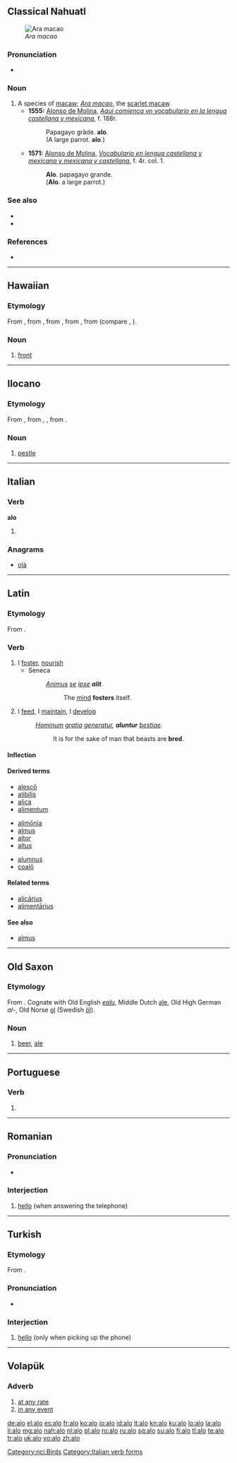 {{also|Alo|alo-|-alo|álo|aló|alò|á-lô}}
==Classical Nahuatl==
[[File:Scarlet Macaw.jpg|thumb|''Ara macao'']]
===Pronunciation===
* {{IPA|/ˈalo/|lang=nci}}

===Noun===
{{nci-noun|a|pl=alomeh}}

# A species of [[macaw]]; ''[[Ara macao]]'', the [[scarlet macaw]].
#* '''1555:''' [[w:Alonso de Molina|Alonso de Molina]], ''[[w:Aquí comiença un vocabulario en la lengua castellana y mexicana|Aqui comienca vn vocabulario en la lengua castellana y mexicana]]'', f. 188r.
#*: Papagayo grãde. '''alo'''.
#*: (A large parrot. '''alo'''.)
#* '''1571:''' [[w:Alonso de Molina|Alonso de Molina]], ''[[w:Vocabulario en lengua castellana y mexicana y mexicana y castellana|Vocabulario en lengua castellana y mexicana y mexicana y castellana]]'', f. 4r. col. 1.
#*: '''Alo'''. papagayo grande.
#*: ('''Alo'''. a large parrot.)

===See also===
* {{pedialite|Scarlet macaw}}
* {{specieslite|Ara macao}}

===References===
* {{reference-book |author=[[w:Alonso de Molina|Alonso de Molina]] |year=2008 |title=[[w:Vocabulario en lengua castellana y mexicana y mexicana y castellana|Vocabulario en lengua castellana y mexicana y mexicana y castellana]] (1571) |publisher=Editorial Porrúa |pages=4}}

[[Category:nci:Birds]]

----

==Hawaiian==

===Etymology===
From {{etyl|poz-pol-pro|haw}} {{term/t|poz-pol-pro|*qaro}}, from {{etyl|poz-oce-pro|haw}} {{term/t|poz-oce-pro|*qarop}}, from {{etyl|pqe-pro|haw}}, from {{etyl|poz-cet-pro|haw}}, from {{etyl|poz-pro|haw}} {{term/t|poz-pro|*qadəp}} (compare {{etyl|id|-}} {{term|lang=id|hadap}}, {{etyl|ms|-}} {{term|lang=ms|hadap}}).

===Noun===
{{head|haw|noun}}

# [[front]] {{gloss|facing side}}

----

==Ilocano==

===Etymology===
From {{etyl|phi-pro|ilo}}, from {{etyl|poz-pro|ilo}} {{term/t|poz-pro|*qahəlu}}, {{term/t|poz-pro|*laqəlu}}, from {{etyl|map-pro|ilo}} {{term/t|map-pro|*qaSəlu}}.

===Noun===
{{head|ilo|noun}}

# [[pestle]] {{gloss|instrument used with a mortar to grind things}}

----

==Italian==

===Verb===
'''alo'''

# {{conjugation of|alare||1|s|pres|ind|lang=it}}

===Anagrams===
* [[olà#Italian|olà]]

[[Category:Italian verb forms]]

----

==Latin==

===Etymology===
From {{etyl|ine-pro|la}} {{term/t|ine-pro|*al-||grow, nourish}}.

===Verb===
{{la-verb|alo|alō|alere|alere|alui|aluī|altum|altum|sup2=alitum}}

# I [[foster]], [[nourish]]
#* Seneca
#*: ''[[animus|Animus]] [[se]] [[ipse]] '''alit'''''.
#*:: The [[mind]] '''fosters''' itself.
# I [[feed]], I [[maintain]], I [[develop]]
#: ''[[homo|Hominum]] [[gratia]] [[genero|generatur]], '''aluntur''' [[bestia|bestiae]].''
#:: It is for the sake of man that beasts are '''bred'''.

====Inflection====
{{la-conj-3rd|al|alu|alt}}

====Derived terms====
{{top3}}
* [[alesco|alescō]]
* [[alibilis]]
* [[alica]]
* [[alimentum]]
{{mid3}}
* [[alimonia|alimōnia]]
* [[almus]]
* [[altor]]
* [[altus]]
{{mid3}}
* [[alumnus]]
* [[coalo|coalō]]
{{bottom}}

====Related terms====
* [[alicarius|alicārius]]
* [[alimentarius|alimentārius]]

====See also====
* [[almus]]

----

==Old Saxon==

===Etymology===
From {{etyl|gem-pro|osx}} {{term/t|gem-pro|*alu}}.  Cognate with Old English ''[[ealu]]'', Middle Dutch [[ale]], Old High German ''al-'', Old Norse [[ǫl]] (Swedish [[öl]]).

===Noun===
{{osx-noun|g=n}}

# [[beer]], [[ale]]

----

==Portuguese==

===Verb===
{{pt-verb-form}}

# {{pt-verb form of|alar|ar|indicative|present|singular|first}}

----

==Romanian==

===Pronunciation===
* {{IPA|/a'lo/|lang=ro}}

===Interjection===
{{head|ro|interjection}}

# [[hello]] (when answering the telephone)

{{tbot entry|Romanian|hello|2010|July|ro}}

----

==Turkish==

===Etymology===
From {{etyl|fr|tr}} {{term|allô|lang=fr}}.

===Pronunciation===
* {{IPA|ʌlɒ|lang=tr}}

===Interjection===
{{head|tr|interjection}}

# [[hello]] (only when picking up the phone)

----

==Volapük==

===Adverb===
{{head|vo|adverb}}

# [[at any rate]]
# [[in any event]]

[[de:alo]]
[[el:alo]]
[[es:alo]]
[[fr:alo]]
[[ko:alo]]
[[io:alo]]
[[id:alo]]
[[it:alo]]
[[kn:alo]]
[[ku:alo]]
[[lo:alo]]
[[la:alo]]
[[li:alo]]
[[mg:alo]]
[[nah:alo]]
[[nl:alo]]
[[pl:alo]]
[[ro:alo]]
[[ru:alo]]
[[sq:alo]]
[[su:alo]]
[[fi:alo]]
[[tl:alo]]
[[te:alo]]
[[tr:alo]]
[[uk:alo]]
[[vo:alo]]
[[zh:alo]]